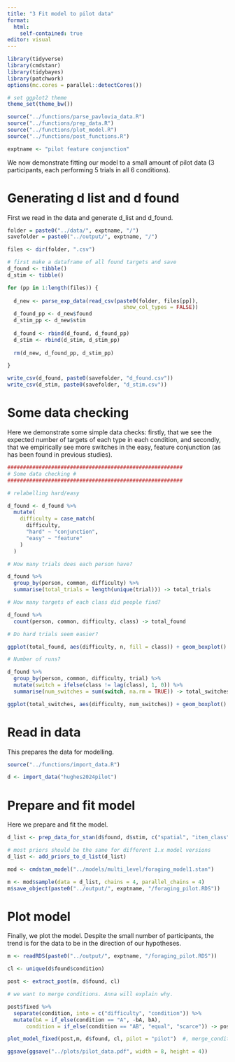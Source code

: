 ```yaml
---
title: "3 Fit model to pilot data"
format: 
  html:
    self-contained: true
editor: visual
---
```


```r

library(tidyverse)
library(cmdstanr)
library(tidybayes)
library(patchwork)
options(mc.cores = parallel::detectCores())

# set ggplot2 theme
theme_set(theme_bw())

source("../functions/parse_pavlovia_data.R")
source("../functions/prep_data.R")
source("../functions/plot_model.R")
source("../functions/post_functions.R")

exptname <- "pilot feature conjunction"
```

We now demonstrate fitting our model to a small amount of pilot data (3 participants, each performing 5 trials in all 6 conditions).

# Generating d list and d found

First we read in the data and generate d_list and d_found.

```r

folder = paste0("../data/", exptname, "/")
savefolder = paste0("../output/", exptname, "/")

files <- dir(folder, ".csv")

# first make a dataframe of all found targets and save
d_found <- tibble()
d_stim <- tibble()

for (pp in 1:length(files)) { 
  
  d_new <- parse_exp_data(read_csv(paste0(folder, files[pp]), 
                                     show_col_types = FALSE))
  d_found_pp <- d_new$found
  d_stim_pp <- d_new$stim
  
  d_found <- rbind(d_found, d_found_pp)
  d_stim <- rbind(d_stim, d_stim_pp)
    
  rm(d_new, d_found_pp, d_stim_pp)

}

write_csv(d_found, paste0(savefolder, "d_found.csv"))
write_csv(d_stim, paste0(savefolder, "d_stim.csv"))

```

# Some data checking

Here we demonstrate some simple data checks: firstly, that we see the expected number of targets of each type in each condition, and secondly, that we empirically see more switches in the easy, feature conjunction (as has been found in previous studies).

```r

########################################################
# Some data checking #
########################################################

# relabelling hard/easy

d_found <- d_found %>%
  mutate(
    difficulty = case_match(
      difficulty,
      "hard" ~ "conjunction",
      "easy" ~ "feature"
    )
  )

# How many trials does each person have?

d_found %>%
  group_by(person, common, difficulty) %>%
  summarise(total_trials = length(unique(trial))) -> total_trials

# How many targets of each class did people find?

d_found %>%
  count(person, common, difficulty, class) -> total_found

# Do hard trials seem easier?

ggplot(total_found, aes(difficulty, n, fill = class)) + geom_boxplot() + facet_grid(~common)

# Number of runs?

d_found %>%
  group_by(person, common, difficulty, trial) %>%
  mutate(switch = ifelse(class != lag(class), 1, 0)) %>%
  summarise(num_switches = sum(switch, na.rm = TRUE)) -> total_switches

ggplot(total_switches, aes(difficulty, num_switches)) + geom_boxplot()   

```

# Read in data

This prepares the data for modelling.

```r
source("../functions/import_data.R")

d <- import_data("hughes2024pilot")
```

# Prepare and fit model

Here we prepare and fit the model.

```r

d_list <- prep_data_for_stan(d$found, d$stim, c("spatial", "item_class")) 

# most priors should be the same for different 1.x model versions
d_list <- add_priors_to_d_list(d_list)

mod <- cmdstan_model("../models/multi_level/foraging_model1.stan")

m <- mod$sample(data = d_list, chains = 4, parallel_chains = 4)
m$save_object(paste0("../output/", exptname, "/foraging_pilot.RDS"))


```

# Plot model

Finally, we plot the model. Despite the small number of participants, the trend is for the data to be in the direction of our hypotheses.

```r

m <- readRDS(paste0("../output/", exptname, "/foraging_pilot.RDS"))

cl <- unique(d$found$condition)

post <- extract_post(m, d$found, cl)

# we want to merge conditions. Anna will explain why. 

post$fixed %>%
  separate(condition, into = c("difficulty", "condition")) %>%
  mutate(bA = if_else(condition == "A", -bA, bA),
      condition = if_else(condition == "AB", "equal", "scarce")) -> post$fixed

plot_model_fixed(post,m, d$found, cl, pilot = "pilot")  #, merge_conditions = TRUE

ggsave(ggsave("../plots/pilot_data.pdf", width = 8, height = 4))

```
